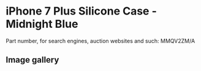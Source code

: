 # iPhone 7 Plus Silicone Case - Midnight Blue

Part number, for search engines, auction websites and such: MMQV2ZM/A

## Image gallery

<div style={{ width: "768px" }}>
  <GalleryComponent
    images={[
      {
        original: "/everysource/MMQV2",
        thumbnail: "/everypreview/MMQV2",
      },
      {
        original: "/everysource/MMQV2_AV1_GOLD",
        thumbnail: "/everypreview/MMQV2_AV1_GOLD",
      },
      {
        original: "/everysource/MMQV2_AV1_JET_BLACK",
        thumbnail: "/everypreview/MMQV2_AV1_JET_BLACK",
      },
      {
        original: "/everysource/MMQV2_AV1_RED",
        thumbnail: "/everypreview/MMQV2_AV1_RED",
      },
      {
        original: "/everysource/MMQV2_AV1_SILVER",
        thumbnail: "/everypreview/MMQV2_AV1_SILVER",
      },
      {
        original: "/everysource/MMQV2_AV2",
        thumbnail: "/everypreview/MMQV2_AV2",
      }
    ]}
  />
</div>